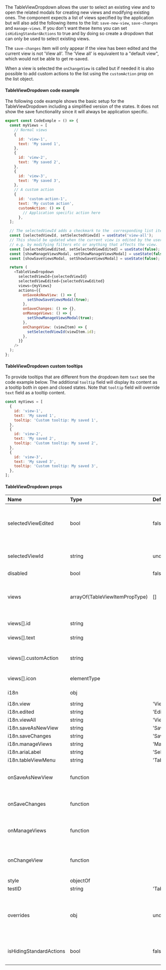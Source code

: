 The TableViewDropdown allows the user to select an existing view and to open
the related modals for creating new views and modifying existing ones. The component
expects a list of views specified by the application but will also add the following items
to the list: `save-new-view`, `save-changes` and `manage-views`. If you don't want these items
you can set `isHidingStandardActions` to true and by doing so create a dropdown that can only
be used to select existing views.

The `save-changes` item will only appear if the view has been edited and the current view
is not 'View all'. The 'View all' is equivalent to a "default view", which would not
be able to get re-saved.

When a view is selected the `onChangeView` is called but if needed it is also possible
to add custom actions to the list using the `customAction` prop on the list object.

#### TableViewDropdown code example

The following code example shows the basic setup for the TableViewDropdown including
a simplified version of the states. It does not show the save functionality since it
will always be application specific.

```js
export const CodeExmple = () => {
  const myViews = [
    // Normal views
    {
      id: 'view-1',
      text: 'My saved 1',
    },
    {
      id: 'view-2',
      text: 'My saved 2',
    },
    {
      id: 'view-3',
      text: 'My saved 3',
    },
    // A custom action
    {
      id: 'custom-action-1',
      text: 'My custom action',
      customAction: () => {
        // Application specific action here
      },
  ];

  // The selectedViewId adds a checkmark to the  corresponding list item
  const [selectedViewId, setSelectedViewId] = useState('view-all');
  // This should be updated when the current view is edited by the user,
  // e.g. by modifying filters etc or anything that affects the view.
  const [selectedViewEdited, setSelectedViewEdited] = useState(false);
  const [showManageViewsModal, setShowManageViewsModal] = useState(false);
  const [showSaveViewsModal, setShowSaveViewsModal] = useState(false);

  return (
    <TableViewDropdown
      selectedViewId={selectedViewId}
      selectedViewEdited={selectedViewEdited}
      views={myViews}
      actions={{
        onSaveAsNewView: () => {
          setShowSaveViewsModal(true);
        },
        onSaveChanges: () => {},
        onManageViews: () => {
          setShowManageViewsModal(true);
        },
        onChangeView: (viewItem) => {
          setSelectedViewId(viewItem.id);
        },
      }}
    />
  );
};
```

#### TableViewDropdown custom tooltips

To provide tooltips that are different from the dropdown item `text` see the code example below. The additional `tooltip` field will display its content as a tooltip both in open and closed states. Note that `tooltip` field will override `text` field as a tooltip content.

```js
const myViews = [
  {
    id: 'view-1',
    text: 'My saved 1',
    tooltip: 'Custom tooltip: My saved 1',
  },
  {
    id: 'view-2',
    text: 'My saved 2',
    tooltip: 'Custom tooltip: My saved 2',
  },
  {
    id: 'view-3',
    text: 'My saved 3',
    tooltip: 'Custom tooltip: My saved 3',
  },
];
```

#### TableViewDropdown props

| Name                    | Type                           | Default             | Description                                                                   |
| :---------------------- | :----------------------------- | :------------------ | :---------------------------------------------------------------------------- |
| selectedViewEdited      | bool                           | false               | Set to true if the user has modified filters etc since the view was loaded    |
| selectedViewId          | string                         | undefined           | The id of the view that is currently selected                                 |
| disabled                | bool                           | false               |                                                                               |
| views                   | arrayOf(TableViewItemPropType) | []                  | An array of items representing the user generated views                       |
| views[].id              | string                         |                     | Required item id                                                              |
| views[].text            | string                         |                     | Required item label text                                                      |
| views[].customAction    | string                         |                     | Callback that will be called instead of the onChangeView                      |
| views[].icon            | elementType                    |                     | Icon used by the item if any                                                  |
| i18n                    | obj                            |                     | Object holding all i18n strings                                               |
| i18n.view               | string                         | 'View'              |                                                                               |
| i18n.edited             | string                         | 'Edited'            |                                                                               |
| i18n.viewAll            | string                         | 'View All'          |                                                                               |
| i18n.saveAsNewView      | string                         | 'Save as new view'  |                                                                               |
| i18n.saveChanges        | string                         | 'Save changes'      |                                                                               |
| i18n.manageViews        | string                         | 'Manage views'      |                                                                               |
| i18n.ariaLabel          | string                         | 'Select view'       |                                                                               |
| i18n.tableViewMenu      | string                         | 'Table view menu'   |                                                                               |
| onSaveAsNewView         | function                       |                     | Callback for when the user selected save new View                             |
| onSaveChanges           | function                       |                     | Callback for when the user selected save View                                 |
| onManageViews           | function                       |                     | Callback for when the user selected Manage views                              |
| onChangeView            | function                       |                     | Callback for when the current view is changed by the user                     |
| style                   | objectOf                       |                     |                                                                               |
| testID                  | string                         | 'TableViewDropdown' |                                                                               |
| overrides               | obj                            | undefined           | Used to override the internal components and props for advanced customisation |
| isHidingStandardActions | bool                           | false               | When true hides all standard action items                                     |
